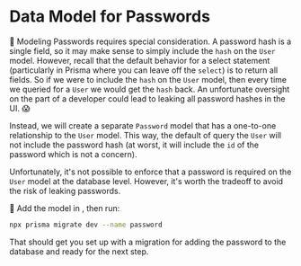 # Data Model for Passwords

🦉 Modeling Passwords requires special consideration. A password hash is a
single field, so it may make sense to simply include the `hash` on the `User`
model. However, recall that the default behavior for a select statement
(particularly in Prisma where you can leave off the `select`) is to return all
fields. So if we were to include the `hash` on the `User` model, then every time
we queried for a `User` we would get the `hash` back. An unfortunate oversight
on the part of a developer could lead to leaking all password hashes in the UI.
😱

Instead, we will create a separate `Password` model that has a one-to-one
relationship to the `User` model. This way, the default of query the `User`
will not include the password hash (at worst, it will include the `id` of the
password which is not a concern).

Unfortunately, it's not possible to enforce that a password is required on the
`User` model at the database level. However, it's worth the tradeoff to avoid
the risk of leaking passwords.

🐨 Add the model in <InlineFile file="prisma/schema.prisma" />, then run:

```sh nonumber
npx prisma migrate dev --name password
```

That should get you set up with a migration for adding the password to the
database and ready for the next step.
